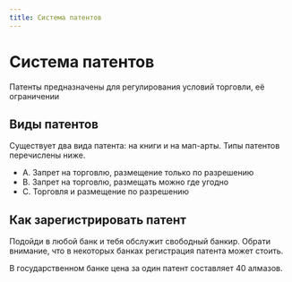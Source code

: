 ```yaml
---
title: Система патентов
---
```


# Система патентов

Патенты предназначены для регулирования условий торговли, её ограничении

## Виды патентов

Существует два вида патента: на книги и на мап-арты. Типы патентов перечислены ниже.

- А. Запрет на торговлю, размещение только по разрешению
- B. Запрет на торговлю, размещать можно где угодно
- C. Торговля и размещение по разрешению

## Как зарегистрировать патент

Подойди в любой банк и тебя обслужит свободный банкир. Обрати внимание, что в некоторых банках регистрация патента может стоить.

В государственном банке цена за один патент составляет 40 алмазов.

